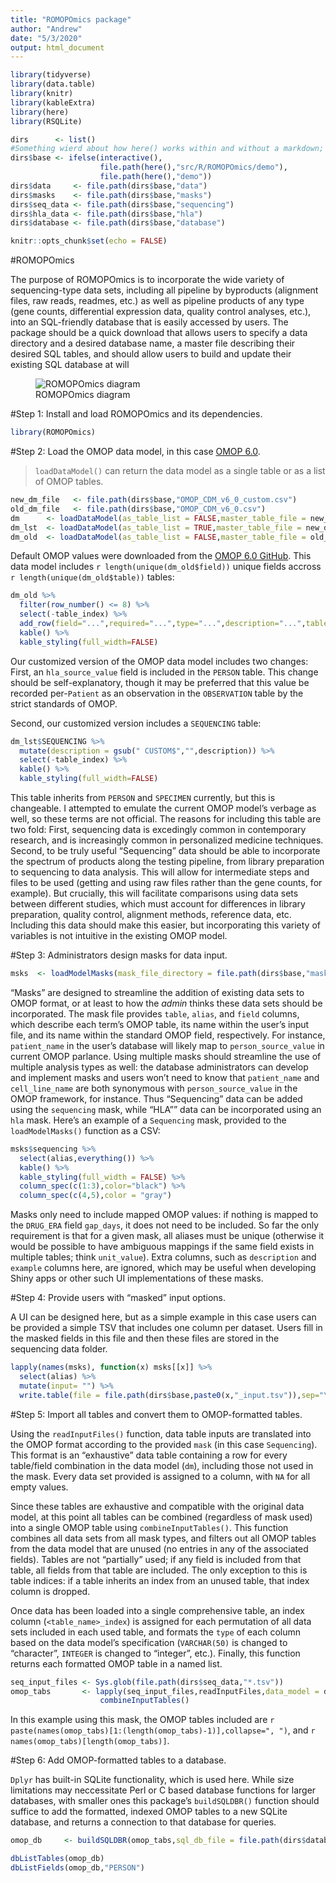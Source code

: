 ```yaml
---
title: "ROMOPOmics package"
author: "Andrew"
date: "5/3/2020"
output: html_document
---
```


```r
library(tidyverse)
library(data.table)
library(knitr)
library(kableExtra)
library(here)
library(RSQLite)

dirs      <- list()
#Something wierd about how here() works within and without a markdown; check for interactivity.
dirs$base <- ifelse(interactive(),
                    file.path(here(),"src/R/ROMOPOmics/demo"),
                    file.path(here(),"demo"))
dirs$data     <- file.path(dirs$base,"data")
dirs$masks    <- file.path(dirs$base,"masks")
dirs$seq_data <- file.path(dirs$base,"sequencing")
dirs$hla_data <- file.path(dirs$base,"hla")
dirs$database <- file.path(dirs$base,"database")

knitr::opts_chunk$set(echo = FALSE)
```

#ROMOPOmics

The purpose of ROMOPOmics is to incorporate the wide variety of sequencing-type data sets, including all pipeline by byproducts (alignment files, raw reads, readmes, etc.) as well as pipeline products of any type (gene counts, differential expression data, quality control analyses, etc.), into an SQL-friendly database that is easily accessed by users. The package should be a quick download that allows users to specify a data directory and a desired database name, a master file describing their desired SQL tables, and should allow users to build and update their existing SQL database at will

![ROMOPOmics diagram](`r file.path(dirs$base,"romopomics_2.0.PNG")`)

#Step 1: Install and load ROMOPOmics and its dependencies.
```r
library(ROMOPOmics)
```

#Step 2: Load the OMOP data model, in this case [OMOP 6.0](https://github.com/OHDSI/CommonDataModel/blob/master/OMOP_CDM_v6_0.csv).

> `loadDataModel()` can return the data model as a single table or as a list of OMOP tables.

```r
new_dm_file   <- file.path(dirs$base,"OMOP_CDM_v6_0_custom.csv")
old_dm_file   <- file.path(dirs$base,"OMOP_CDM_v6_0.csv")
dm      <- loadDataModel(as_table_list = FALSE,master_table_file = new_dm_file)
dm_lst  <- loadDataModel(as_table_list = TRUE,master_table_file = new_dm_file)
dm_old  <- loadDataModel(as_table_list = FALSE,master_table_file = old_dm_file)
```

Default OMOP values were downloaded from the [OMOP 6.0 GitHub](https://github.com/OHDSI/CommonDataModel/blob/master/OMOP_CDM_v6_0.csv). This data model includes `r length(unique(dm_old$field))` unique fields accross `r length(unique(dm_old$table))` tables:
```r
dm_old %>%
  filter(row_number() <= 8) %>% 
  select(-table_index) %>%
  add_row(field="...",required="...",type="...",description="...",table="...") %>%
  kable() %>% 
  kable_styling(full_width=FALSE)
```

Our customized version of the OMOP data model includes two changes: First, an `hla_source_value` field is included in the `PERSON` table. This change should be self-explanatory, though it may be preferred that this value be recorded per-`Patient` as an observation in the `OBSERVATION` table by the strict standards of OMOP.

Second, our customized version includes a `SEQUENCING` table: 

```r
dm_lst$SEQUENCING %>%
  mutate(description = gsub(" CUSTOM$","",description)) %>%
  select(-table_index) %>%
  kable() %>%
  kable_styling(full_width=FALSE)
```

This table inherits from `PERSON` and `SPECIMEN` currently, but this is changeable. I attempted to emulate the current OMOP model's verbage as well, so these terms are not official. The reasons for including this table are two fold: First, sequencing data is excedingly common in contemporary research, and is increasingly common in personalized medicine techniques. Second, to be truly useful "Sequencing" data should be able to incorporate the spectrum of products along the testing pipeline, from library preparation to sequencing to data analysis. This will allow for intermediate steps and files to be used (getting and using raw files rather than the gene counts, for example). But crucially, this will facilitate comparisons using data sets between different studies, which must account for differences in library preparation, quality control, alignment methods, reference data, etc.  Including this data should make this easier, but incorporating this variety of variables is not intuitive in the existing OMOP model.

#Step 3: Administrators design masks for data input.
```r
msks  <- loadModelMasks(mask_file_directory = file.path(dirs$base,"masks"))
```

"Masks" are designed to streamline the addition of existing data sets to OMOP format, or at least to how the *admin* thinks these data sets should be incorporated. The mask file provides `table`, `alias`, and `field` columns, which describe each term's OMOP table, its name within the user's input file, and its name within the standard OMOP field, respectively. For instance, `patient_name` in the user's database will likely map to `person_source_value` in current OMOP parlance. Using multiple masks should streamline the use of multiple analysis types as well: the database administrators can develop and implement masks and users won't need to know that `patient_name` and `cell_line_name` are both synonymous with `person_source_value` in the OMOP framework, for instance. Thus "Sequencing" data can be added using the `sequencing` mask, while "HLA"" data can be incorporated using an `hla` mask. Here's an example of a `Sequencing` mask, provided to the `loadModelMasks()` function as a CSV:

```r
msks$sequencing %>%
  select(alias,everything()) %>%
  kable() %>%
  kable_styling(full_width = FALSE) %>%
  column_spec(c(1:3),color="black") %>%
  column_spec(c(4,5),color = "gray")
```

Masks only need to include mapped OMOP values: if nothing is mapped to the `DRUG_ERA` field `gap_days`, it does not need to be included. So far the only requirement is that for a given mask, all aliases must be unique (otherwise it would be possible to have ambiguous mappings if the same field exists in  multiple tables; think `unit_value`). Extra columns, such as `description` and `example` columns here, are ignored, which may be useful when developing Shiny apps or other such UI implementations of these masks.

#Step 4: Provide users with "masked" input options.

A UI can be designed here, but as a simple example in this case users can be provided a simple TSV that includes one column per dataset. Users fill in the masked fields in this file and then these files are stored in the sequencing data folder.
```r
lapply(names(msks), function(x) msks[[x]] %>%
  select(alias) %>%
  mutate(input= "") %>%
  write.table(file = file.path(dirs$base,paste0(x,"_input.tsv")),sep="\t",row.names = FALSE,col.names = FALSE))
```

#Step 5: Import all tables and convert them to OMOP-formatted tables.

Using the `readInputFiles()` function, data table inputs are translated into the OMOP format according to the provided `mask` (in this case `Sequencing`). This format is an "exhaustive" data table containing a row for every table/field combination in the data model (`dm`), including those not used in the mask. Every data set provided is assigned to a column, with `NA` for all empty values.

Since these tables are exhaustive and compatible with the original data model, at this point all tables can be combined (regardless of mask used) into a single OMOP table using `combineInputTables()`. This function combines all data sets from all mask types, and filters out all OMOP tables from the data model that are unused (no entries in any of the associated fields). Tables are not "partially" used; if any field is included from that table, all fields from that table are included. The only exception to this is table indices: if a table inherits an index from an unused table, that index column is dropped. 

Once data has been loaded into a single comprehensive table, an index column (`<table_name>_index`) is assigned for each permutation of all data sets included in each used table, and formats the `type` of each column based on the data model's specification (`VARCHAR(50)` is changed to "character", `INTEGER` is changed to "integer", etc.). Finally, this function returns each formatted OMOP table in a named list.
```r
seq_input_files <- Sys.glob(file.path(dirs$seq_data,"*.tsv"))
omop_tabs       <- lapply(seq_input_files,readInputFiles,data_model = dm,mask_table=msks$sequencing) %>%
                    combineInputTables()
```

In this example using this mask, the OMOP tables included are `r paste(names(omop_tabs)[1:(length(omop_tabs)-1)],collapse=", ")`, and `r names(omop_tabs)[length(omop_tabs)]`.

#Step 6: Add OMOP-formatted tables to a database.

`Dplyr` has built-in SQLite functionality, which is used here. While size limitations may neccessitate Perl or C based database functions for larger databases, with smaller ones this package's `buildSQLDBR()` function should suffice to add the formatted, indexed OMOP tables to a new SQLite database, and returns a connection to that database for queries.
```r
omop_db     <- buildSQLDBR(omop_tabs,sql_db_file = file.path(dirs$database,"sqlDB.sqlite"))
```

```r
dbListTables(omop_db)
dbListFields(omop_db,"PERSON")
```

